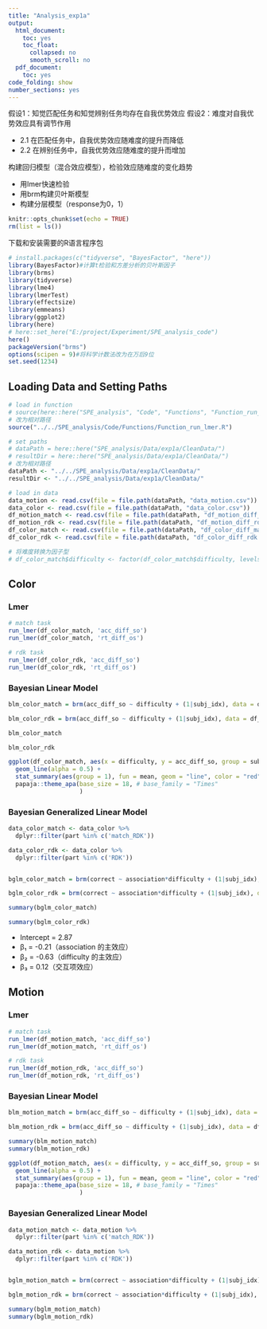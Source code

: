 ```yaml
---
title: "Analysis_exp1a"
output:
  html_document:
    toc: yes
    toc_float:
      collapsed: no
      smooth_scroll: no
  pdf_document:
    toc: yes
code_folding: show
number_sections: yes
---
```


假设1：知觉匹配任务和知觉辨别任务均存在自我优势效应
假设2：难度对自我优势效应具有调节作用

- 2.1 在匹配任务中，自我优势效应随难度的提升而降低
- 2.2 在辨别任务中，自我优势效应随难度的提升而增加


构建回归模型（混合效应模型），检验效应随难度的变化趋势

- 用lmer快速检验
- 用brm构建贝叶斯模型
- 构建分层模型（response为0，1）

```r
knitr::opts_chunk$set(echo = TRUE)
rm(list = ls())
```

下载和安装需要的R语言程序包

```r
# install.packages(c("tidyverse", "BayesFactor", "here"))
library(BayesFactor)#计算t检验和方差分析的贝叶斯因子
library(brms)
library(tidyverse)
library(lme4)
library(lmerTest)
library(effectsize)
library(emmeans)
library(ggplot2)
library(here)
# here::set_here("E:/project/Experiment/SPE_analysis_code")
here()
packageVersion("brms")
options(scipen = 9)#将科学计数法改为在万后9位
set.seed(1234)
```

## Loading Data and Setting Paths
```r
# load in function
# source(here::here("SPE_analysis", "Code", "Functions", "Function_run_lmer.R"))
# 改为相对路径
source("../../SPE_analysis/Code/Functions/Function_run_lmer.R")

# set paths
# dataPath = here::here("SPE_analysis/Data/exp1a/CleanData/")
# resultDir = here::here("SPE_analysis/Data/exp1a/CleanData/")
# 改为相对路径
dataPath <- "../../SPE_analysis/Data/exp1a/CleanData/"
resultDir <- "../../SPE_analysis/Data/exp1a/CleanData/"

# load in data
data_motion <- read.csv(file = file.path(dataPath, "data_motion.csv"))
data_color <- read.csv(file = file.path(dataPath, "data_color.csv"))
df_motion_match <- read.csv(file = file.path(dataPath, "df_motion_diff_match.csv"))
df_motion_rdk <- read.csv(file = file.path(dataPath, "df_motion_diff_rdk.csv"))
df_color_match <- read.csv(file = file.path(dataPath, "df_color_diff_match.csv"))
df_color_rdk <- read.csv(file = file.path(dataPath, "df_color_diff_rdk.csv"))

# 将难度转换为因子型
# df_color_match$difficulty <- factor(df_color_match$difficulty, levels = 1:4)
```

## Color 
### Lmer
```r
# match task
run_lmer(df_color_match, 'acc_diff_so')
run_lmer(df_color_match, 'rt_diff_os')

# rdk task
run_lmer(df_color_rdk, 'acc_diff_so')
run_lmer(df_color_rdk, 'rt_diff_os')
```


### Bayesian Linear Model
```r
blm_color_match = brm(acc_diff_so ~ difficulty + (1|subj_idx), data = df_color_match, save_pars = save_pars(all=TRUE), control = list(adapt_delta = 0.9), sample_prior=T, chains=4, iter=5000, warmup=1000, cores=2)

blm_color_rdk = brm(acc_diff_so ~ difficulty + (1|subj_idx), data = df_color_rdk, save_pars = save_pars(all=TRUE), control = list(adapt_delta = 0.9), sample_prior=T, chains=4, iter=5000, warmup=1000, cores=2)
```
```r
blm_color_match
```

```r
blm_color_rdk
```

```r
ggplot(df_color_match, aes(x = difficulty, y = acc_diff_so, group = subj_idx)) +
  geom_line(alpha = 0.5) +
  stat_summary(aes(group = 1), fun = mean, geom = "line", color = "red", size = 1) + labs(title = "SPE Across Difficulty Levels(Motion match task ACC)") +
  papaja::theme_apa(base_size = 18, # base_family = "Times"
                    )
```

### Bayesian Generalized Linear Model
```r
data_color_match <- data_color %>%
  dplyr::filter(part %in% c('match_RDK'))

data_color_rdk <- data_color %>%
  dplyr::filter(part %in% c('RDK'))


bglm_color_match = brm(correct ~ association*difficulty + (1|subj_idx), data = data_color_match, family = bernoulli, save_pars = save_pars(all=TRUE), control = list(adapt_delta = 0.9), sample_prior=T, chains=4, iter=5000, warmup=1000, cores=2)

bglm_color_rdk = brm(correct ~ association*difficulty + (1|subj_idx), data = data_color_rdk, family = bernoulli, save_pars = save_pars(all=TRUE), control = list(adapt_delta = 0.9), sample_prior=T, chains=4, iter=5000, warmup=1000, cores=2)
```

```r
summary(bglm_color_match)
```

```r
summary(bglm_color_rdk)
```

- Intercept = 2.87
- β₁ = -0.21（association 的主效应）
- β₂ = -0.63（difficulty 的主效应）
- β₃ = 0.12（交互项效应）

## Motion
### Lmer
```r
# match task
run_lmer(df_motion_match, 'acc_diff_so')
run_lmer(df_motion_match, 'rt_diff_os')

# rdk task
run_lmer(df_motion_rdk, 'acc_diff_so')
run_lmer(df_motion_rdk, 'rt_diff_os')
```

### Bayesian Linear Model
```r
blm_motion_match = brm(acc_diff_so ~ difficulty + (1|subj_idx), data = df_color_match, save_pars = save_pars(all=TRUE), control = list(adapt_delta = 0.9), sample_prior=T, chains=4, iter=5000, warmup=1000, cores=2)

blm_motion_rdk = brm(acc_diff_so ~ difficulty + (1|subj_idx), data = df_color_rdk, save_pars = save_pars(all=TRUE), control = list(adapt_delta = 0.9), sample_prior=T, chains=4, iter=5000, warmup=1000, cores=2)

summary(blm_motion_match)
summary(blm_motion_rdk)
```

```r
ggplot(df_motion_match, aes(x = difficulty, y = acc_diff_so, group = subj_idx)) +
  geom_line(alpha = 0.5) +
  stat_summary(aes(group = 1), fun = mean, geom = "line", color = "red", size = 1) + labs(title = "SPE Across Difficulty Levels(Motion match task ACC)") +
  papaja::theme_apa(base_size = 18, # base_family = "Times"
                    )
```

### Bayesian Generalized Linear Model
```r
data_motion_match <- data_motion %>%
  dplyr::filter(part %in% c('match_RDK'))

data_motion_rdk <- data_motion %>%
  dplyr::filter(part %in% c('RDK'))


bglm_motion_match = brm(correct ~ association*difficulty + (1|subj_idx), data = data_motion_match, family = bernoulli, save_pars = save_pars(all=TRUE), control = list(adapt_delta = 0.9), sample_prior=T, chains=4, iter=5000, warmup=1000, cores=2)

bglm_motion_rdk = brm(correct ~ association*difficulty + (1|subj_idx), data = data_motion_rdk, family = bernoulli, save_pars = save_pars(all=TRUE), control = list(adapt_delta = 0.9), sample_prior=T, chains=4, iter=5000, warmup=1000, cores=2)

summary(bglm_motion_match)
summary(bglm_motion_rdk)
```